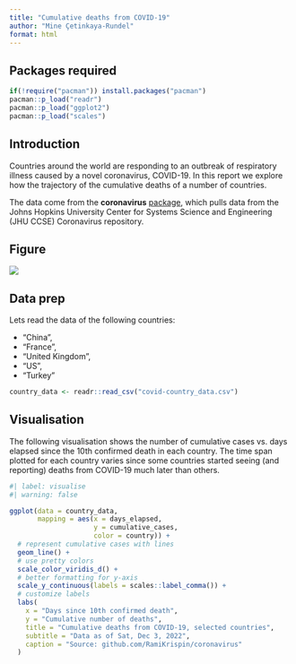 ```yaml
---
title: "Cumulative deaths from COVID-19"
author: "Mine Çetinkaya-Rundel"
format: html
---
```


## Packages required

```r
if(!require("pacman")) install.packages("pacman")
pacman::p_load("readr")
pacman::p_load("ggplot2")
pacman::p_load("scales")
```

## Introduction

Countries around the world are responding to an outbreak of respiratory illness caused by a novel coronavirus, COVID-19. In this report we explore how the trajectory of the cumulative deaths of a number of countries.

The data come from the **coronavirus** [package](https://github.com/RamiKrispin/coronavirus), which pulls data from the Johns Hopkins University Center for Systems Science and Engineering (JHU CCSE) Coronavirus repository.

## Figure

![](coronavirus-package.png)

## Data prep

Lets read the data of the following countries:

-   "China",
-   "France",
-   "United Kingdom",
-   "US",
-   "Turkey"

```r
country_data <- readr::read_csv("covid-country_data.csv")
```

## Visualisation

The following visualisation shows the number of cumulative cases vs. days elapsed since the 10th confirmed death in each country. The time span plotted for each country varies since some countries started seeing (and reporting) deaths from COVID-19 much later than others.

```r
#| label: visualise
#| warning: false

ggplot(data = country_data,
       mapping = aes(x = days_elapsed, 
                     y = cumulative_cases, 
                     color = country)) +
  # represent cumulative cases with lines
  geom_line() +
  # use pretty colors
  scale_color_viridis_d() +
  # better formatting for y-axis
  scale_y_continuous(labels = scales::label_comma()) +
  # customize labels
  labs(
    x = "Days since 10th confirmed death",
    y = "Cumulative number of deaths",
    title = "Cumulative deaths from COVID-19, selected countries",
    subtitle = "Data as of Sat, Dec 3, 2022",
    caption = "Source: github.com/RamiKrispin/coronavirus"
  )
```
